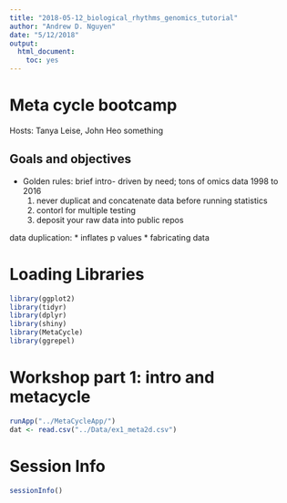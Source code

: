 ```yaml
---
title: "2018-05-12_biological_rhythms_genomics_tutorial"
author: "Andrew D. Nguyen"
date: "5/12/2018"
output: 
  html_document: 
    toc: yes
---
```


# Meta cycle bootcamp

Hosts: Tanya Leise, John Heo something



## Goals and objectives    

* Golden rules: brief intro- driven by need; tons of omics data 1998 to 2016
  1. never duplicat and concatenate data before running statistics 
  2. contorl for multiple testing 
  3. deposit your raw data into public repos 
  
data duplication: 
  * inflates p values 
  * fabricating data 
  



# Loading Libraries

```r
library(ggplot2)
library(tidyr)
library(dplyr)
library(shiny)
library(MetaCycle)
library(ggrepel)

```

# Workshop part 1: intro and metacycle 

```r
runApp("../MetaCycleApp/")
dat <- read.csv("../Data/ex1_meta2d.csv")
```

# Session Info

```r
sessionInfo()

```